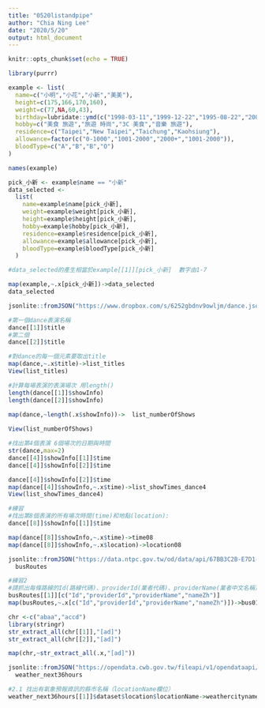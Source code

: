 ```yaml
---
title: "0520listandpipe"
author: "Chia Ning Lee"
date: "2020/5/20"
output: html_document
---
```


```r
knitr::opts_chunk$set(echo = TRUE)
```

```r
library(purrr)
```


```r
example <- list(
  name=c("小明","小花","小新","美美"),
  height=c(175,166,170,160),
  weight=c(77,NA,60,43),
  birthday=lubridate::ymd(c("1998-03-11","1999-12-22","1995-08-22","2001-10-10")),
  hobby=c("美食 旅遊","旅遊 時尚","3C 美食","音樂 旅遊"),
  residence=c("Taipei","New Taipei","Taichung","Kaohsiung"),
  allowance=factor(c("0-1000","1001-2000","2000+","1001-2000")),
  bloodType=c("A","B","B","O")
)
```

```r
names(example)
```


```r
pick_小新 <- example$name == "小新"
data_selected <- 
  list(
    name=example$name[pick_小新],
    weight=example$weight[pick_小新],
    height=example$height[pick_小新],
    hobby=example$hobby[pick_小新],
    residence=example$residence[pick_小新],
    allowance=example$allowance[pick_小新],
    bloodType=example$bloodType[pick_小新]
  )

#data_selected的產生相當於example[[1]][pick_小新]  數字由1-7
```

```r
map(example,~.x[pick_小新])->data_selected
data_selected
```

```r
jsonlite::fromJSON("https://www.dropbox.com/s/6252gbdnv9owljm/dance.json?dl=1", simplifyDataFrame = F) -> dance
```

```r
#第一個dance表演名稱
dance[[1]]$title
#第二個
dance[[2]]$title

```

```r
#對dance的每一個元素要取出title
map(dance,~.x$title)->list_titles
View(list_titles)
```

```r
#計算每場表演的表演場次 用length()
length(dance[[1]]$showInfo)
length(dance[[2]]$showInfo)

map(dance,~length(.x$showInfo))->  list_numberOfShows 
  
View(list_numberOfShows)
```

```r
#找出第4個表演 6個場次的日期與時間
str(dance,max=2)
dance[[4]]$showInfo[[1]]$time
dance[[4]]$showInfo[[2]]$time
```
```r
dance[[4]]$showInfo[[2]]$time
map(dance[[4]]$showInfo,~.x$time)->list_showTimes_dance4
View(list_showTimes_dance4)
```

```r
#練習
#找出第8個表演的所有場次時間(time)和地點(location):
dance[[8]]$showInfo[[1]]$time

map(dance[[8]]$showInfo,~.x$time)->time08
map(dance[[8]]$showInfo,~.x$location)->location08
```

```r
jsonlite::fromJSON("https://data.ntpc.gov.tw/od/data/api/67BB3C2B-E7D1-43A7-B872-61B2F082E11B?$format=json", simplifyDataFrame = F) ->
  busRoutes

```

```r
#練習2
#請抓出每條路線的Id(路線代碼)、providerId(業者代碼)、providerName(業者中文名稱)、nameZh(中文名稱)。
busRoutes[[1]][c("Id","providerId","providerName","nameZh")]
map(busRoutes,~.x[c("Id","providerId","providerName","nameZh")])->bus01
```

```r
chr <-c("abaa","accd")
library(stringr)
str_extract_all(chr[[1]],"[ad]")
str_extract_all(chr[[2]],"[ad]")

map(chr,~str_extract_all(.x,"[ad]"))
```
```r
jsonlite::fromJSON("https://opendata.cwb.gov.tw/fileapi/v1/opendataapi/F-C0032-001?Authorization=rdec-key-123-45678-011121314&format=JSON") ->
  weather_next36hours
```

```r
#2.1 找出有氣象預報資訊的縣市名稱（locationName欄位）
weather_next36hours[[1]]$dataset$location$locationName->weathercityname
```

